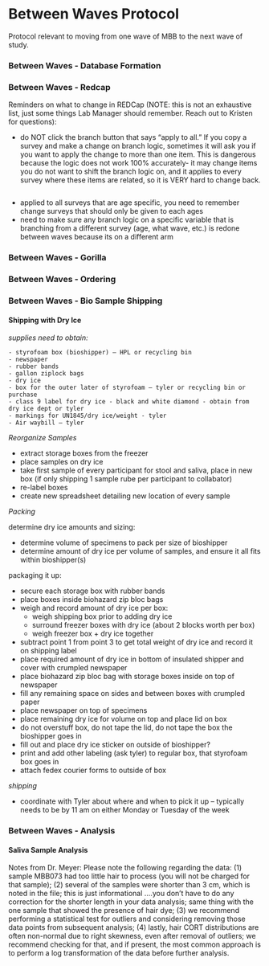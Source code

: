 # Between Waves Protocol

Protocol relevant to moving from one wave of MBB to the next wave of study.

### Between Waves - Database Formation



### Between Waves - Redcap

Reminders on what to change in REDCap (NOTE: this is not an exhaustive list, just some things Lab Manager should remember. Reach out to Kristen for questions): 

- do NOT click the branch button that says "apply to all." If you copy a survey and make a change on branch logic, sometimes it will ask you if you want to apply the change to more than one item. This is dangerous because the logic does not work 100% accurately- it may change items you do not want to shift the branch logic on, and it applies to every survey where these items are related, so it is VERY hard to change back. 

![<!--- Branch Logic --->](images/branch_logic/1.png)

- applied to all surveys that are age specific, you need to remember change surveys that should only be given to each ages
- need to make sure any branch logic on a specific variable that is branching from a different survey (age, what wave, etc.) is redone between waves because its on a different arm


### Between Waves - Gorilla



### Between Waves - Ordering



### Between Waves - Bio Sample Shipping 

#### Shipping with Dry Ice

*supplies need to obtain:*

	- styrofoam box (bioshipper) – HPL or recycling bin
	- newspaper
	- rubber bands
	- gallon ziplock bags
	- dry ice 
	- box for the outer later of styrofoam – tyler or recycling bin or purchase
	- class 9 label for dry ice - black and white diamond - obtain from dry ice dept or tyler 
	- markings for UN1845/dry ice/weight - tyler
	- Air waybill – tyler 

*Reorganize Samples*

- extract storage boxes from the freezer
- place samples on dry ice
- take first sample of every participant for stool and saliva, place in new box (if only shipping 1 sample rube per participant to collabator)
- re-label boxes
- create new spreadsheet detailing new location of every sample


*Packing*

determine dry ice amounts and sizing:

- determine volume of specimens to pack per size of bioshipper
- determine amount of dry ice per volume of samples, and ensure it all fits within bioshipper(s)

packaging it up:

- secure each storage box with rubber bands
- place boxes inside biohazard zip bloc bags
- weigh and record amount of dry ice per box:
  - weigh shipping box prior to adding dry ice
  - surround freezer boxes with dry ice (about 2 blocks worth per box)
  - weigh freezer box + dry ice together 

- subtract point 1 from point 3 to get total weight of dry ice and record it on shipping label
- place required amount of dry ice in bottom of insulated shipper and cover with crumpled newspaper 
- place biohazard zip bloc bag with storage boxes inside on top of newspaper
- fill any remaining space on sides and between boxes with crumpled paper
- place newspaper on top of specimens
- place remaining dry ice for volume on top and place lid on box 
- do not overstuff box, do not tape the lid, do not tape the box the bioshipper goes in
- fill out and place dry ice sticker on outside of bioshipper?
- print and add other labeling (ask tyler) to regular box, that styrofoam box goes in
- attach fedex courier forms to outside of box


*shipping*

- coordinate with Tyler about where and when to pick it up – typically needs to be by 11 am on either Monday or Tuesday of the week 






### Between Waves - Analysis

#### Saliva Sample Analysis

Notes from Dr. Meyer: Please note the following regarding the data: (1) sample MBB073 had too little hair to process (you will not be charged for that sample); (2) several of the samples were shorter than 3 cm, which is noted in the file; this is just informational ....you don't have to do any correction for the shorter length in your data analysis; same thing with the one sample that showed the presence of hair dye; (3) we recommend performing a statistical test for outliers and considering removing those data points from subsequent analysis; (4) lastly, hair CORT distributions are often non-normal due to right skewness, even after removal of outliers; we recommend checking for that, and if present, the most common approach is to perform a log transformation of the data before further analysis.